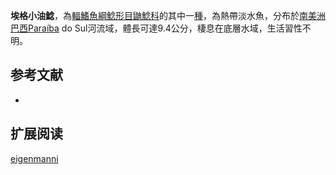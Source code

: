 {{Speciesbox
| name = 埃格小油鯰
| image = 
| image_width = 250px
| status = NE
| status_system = IUCN3.1
| genus = Pimelodella
| species = eigenmanni
| authority = [[Boulenger|Boulenger]], 1891
| synonyms = *''Pimelodus eigenmanni'',Boulenger, 1891
}}

'''埃格小油鯰'''，為[[輻鰭魚綱|輻鰭魚綱]][[鯰形目|鯰形目]][[鼬鯰科|鼬鯰科]]的其中一[[種|種]]，為熱帶淡水魚，分布於[[南美洲|南美洲]][[巴西|巴西]]Paraíba do Sul河流域，體長可達9.4公分，棲息在底層水域，生活習性不明。

==参考文献==
*{{FishBase_species|genus=Pimelodella|species=eigenmanni|year=2015|month=6}}

== 扩展阅读 ==
{{refbegin}}
{{wikispecies-inline|Pimelodella eigenmanni|埃格小油鯰}}
{{refend}}
{{Taxonbar|from=Q6417761}}

[[Category:小油鯰屬|eigenmanni]]